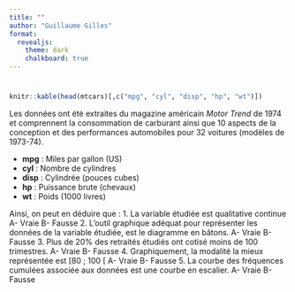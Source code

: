 ```yaml
---
title: ""
author: "Guillaume Gilles"
format:
  revealjs:
    theme: dark
    chalkboard: true
---
```


#

##

```r
knitr::kable(head(mtcars)[,c("mpg",	"cyl", "disp", "hp", "wt")])
```

Les données ont été extraites du magazine américain *Motor Trend* de 1974 et comprennent la consommation de carburant ainsi que 10 aspects de la conception et des performances automobiles pour 32 voitures (modèles de 1973-74).

- **mpg** : Miles par gallon (US)
- **cyl** : Nombre de cylindres
- **disp** : Cylindrée (pouces cubes)
- **hp** : Puissance brute (chevaux)
- **wt** : Poids (1000 livres)

Ainsi, on peut en déduire que :
1.	 La variable étudiée est qualitative continue
A-	Vraie
B-	Fausse
2.	 L’outil graphique adéquat pour représenter les données de la variable étudiée, est le diagramme en bâtons.
A-	Vraie
B-	Fausse
3.	 Plus de 20% des retraités étudiés ont cotisé moins de 100 trimestres.
A-	Vraie
B-	Fausse
4.	Graphiquement, la modalité la mieux représentée est [80 ; 100 [
A-	Vraie
B-	Fausse
5.	La courbe des fréquences cumulées associée aux données est une courbe en escalier. 
A-	Vraie
B-	Fausse
